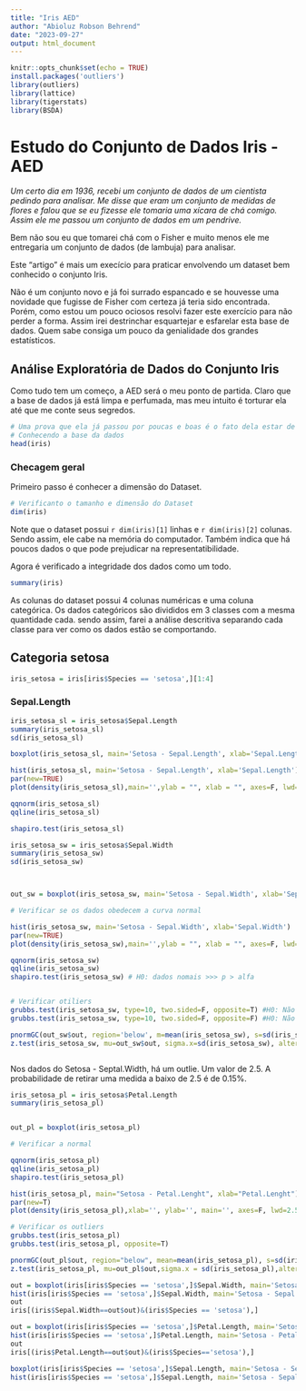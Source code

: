 ```yaml
---
title: "Iris AED"
author: "Abioluz Robson Behrend"
date: "2023-09-27"
output: html_document
---
```


```r
knitr::opts_chunk$set(echo = TRUE)
install.packages('outliers')
library(outliers)
library(lattice)
library(tigerstats)
library(BSDA)
```

# Estudo do Conjunto de Dados Iris - AED

*Um certo dia em 1936, recebi um conjunto de dados de um cientista pedindo para analisar. Me disse que eram um conjunto de medidas de flores e falou que se eu fizesse ele tomaria uma xícara de chá comigo. Assim ele me passou um conjunto de dados em um pendrive.*

Bem não sou eu que tomarei chá com o Fisher e muito menos ele me entregaria um conjunto de dados (de lambuja) para analisar.

Este "artigo" é mais um execício para praticar envolvendo um dataset bem conhecido o conjunto Iris.

Não é um conjunto novo e já foi surrado espancado e se houvesse uma novidade que fugisse de Fisher com certeza já teria sido encontrada. Porém, como estou um pouco ociosos resolvi fazer este exercício para não perder a forma. Assim irei destrinchar esquartejar e esfarelar esta base de dados. Quem sabe consiga um pouco da genialidade dos grandes estatísticos.

## Análise Exploratória de Dados do Conjunto Iris

Como tudo tem um começo, a AED será o meu ponto de partida. Claro que a base de dados já está limpa e perfumada, mas meu intuito é torturar ela até que me conte seus segredos.

```r
# Uma prova que ela já passou por poucas e boas é o fato dela estar de forma nativa no R
# Conhecendo a base da dados
head(iris)
```

### Checagem geral

Primeiro passo é conhecer a dimensão do Dataset.

```r
# Verificanto o tamanho e dimensão do Dataset
dim(iris)
```

Note que o dataset possui `r dim(iris)[1]` linhas e `r dim(iris)[2]` colunas. Sendo assim, ele cabe na memória do computador. Também indica que há poucos dados o que pode prejudicar na representatibilidade. 

Agora é verificado a integridade dos dados como um todo.

```r
summary(iris)
```

As colunas do dataset possui 4 colunas numéricas e uma coluna categórica. Os dados categóricos são divididos em 3 classes com a mesma quantidade cada. sendo assim, farei a análise descritiva separando cada classe para ver como os dados estão se comportando.

## Categoria setosa
```r
iris_setosa = iris[iris$Species == 'setosa',][1:4]

```


### Sepal.Length
```r
iris_setosa_sl = iris_setosa$Sepal.Length
summary(iris_setosa_sl)
sd(iris_setosa_sl)

boxplot(iris_setosa_sl, main='Setosa - Sepal.Length', xlab='Sepal.Length')

hist(iris_setosa_sl, main='Setosa - Sepal.Length', xlab='Sepal.Length')
par(new=TRUE)
plot(density(iris_setosa_sl),main='',ylab = "", xlab = "", axes=F, lwd=2.5 ) 

qqnorm(iris_setosa_sl)
qqline(iris_setosa_sl)

shapiro.test(iris_setosa_sl)
```
```r
iris_setosa_sw = iris_setosa$Sepal.Width
summary(iris_setosa_sw)
sd(iris_setosa_sw)



out_sw = boxplot(iris_setosa_sw, main='Setosa - Sepal.Width', xlab='Sepal.Width')

# Verificar se os dados obedecem a curva normal

hist(iris_setosa_sw, main='Setosa - Sepal.Width', xlab='Sepal.Width')
par(new=TRUE)
plot(density(iris_setosa_sw),main='',ylab = "", xlab = "", axes=F, lwd=2.5 ) 

qqnorm(iris_setosa_sw)
qqline(iris_setosa_sw)
shapiro.test(iris_setosa_sw) # H0: dados nomais >>> p > alfa


# Verificar otiliers
grubbs.test(iris_setosa_sw, type=10, two.sided=F, opposite=T) #H0: Não há outlier nos dados. p>alfa
grubbs.test(iris_setosa_sw, type=10, two.sided=F, opposite=F) #H0: Não há outlier nos dados. p>alfa

pnormGC(out_sw$out, region='below', m=mean(iris_setosa_sw), s=sd(iris_setosa_sw), graph=T)
z.test(iris_setosa_sw, mu=out_sw$out, sigma.x=sd(iris_setosa_sw), alternative="greater")



```
Nos dados do Setosa - Septal.Width, há um outlie. Um valor de 2.5. A probabilidade de retirar uma medida a baixo de 2.5 é de 0.15%.


```r
iris_setosa_pl = iris_setosa$Petal.Length
summary(iris_setosa_pl)


out_pl = boxplot(iris_setosa_pl)

# Verificar a normal

qqnorm(iris_setosa_pl)
qqline(iris_setosa_pl)
shapiro.test(iris_setosa_pl)

hist(iris_setosa_pl, main="Setosa - Petal.Lenght", xlab="Petal.Lenght")
par(new=T)
plot(density(iris_setosa_pl),xlab='', ylab='', main='', axes=F, lwd=2.5)

# Verificar os outliers
grubbs.test(iris_setosa_pl)
grubbs.test(iris_setosa_pl, opposite=T)

pnormGC(out_pl$out, region="below", mean=mean(iris_setosa_pl), s=sd(iris_setosa_pl), graph=T)
z.test(iris_setosa_pl, mu=out_pl$out,sigma.x = sd(iris_setosa_pl),alternative = "greater")
```


```r



out = boxplot(iris[iris$Species == 'setosa',]$Sepal.Width, main='Setosa - Sepal.Width', xlab='Sepal.Width')
hist(iris[iris$Species == 'setosa',]$Sepal.Width, main='Setosa - Sepal.Width', xlab='Sepal.Width')
out
iris[(iris$Sepal.Width==out$out)&(iris$Species == 'setosa'),]

out = boxplot(iris[iris$Species == 'setosa',]$Petal.Length, main='Setosa - Petal.Length', xlab='Petal.Length')
hist(iris[iris$Species == 'setosa',]$Petal.Length, main='Setosa - Petal.Length', xlab='Petal.Length')
out
iris[(iris$Petal.Length==out$out)&(iris$Species=='setosa'),]

boxplot(iris[iris$Species == 'setosa',]$Sepal.Length, main='Setosa - Sepal.Length', xlab='Sepal.Length')
hist(iris[iris$Species == 'setosa',]$Sepal.Length, main='Setosa - Sepal.Length', xlab='Sepal.Length')

```









